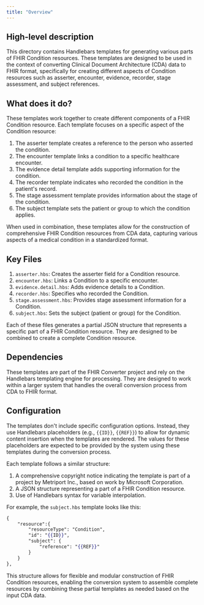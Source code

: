 ```yaml
---
title: "Overview"
---
```


## High-level description
This directory contains Handlebars templates for generating various parts of FHIR Condition resources. These templates are designed to be used in the context of converting Clinical Document Architecture (CDA) data to FHIR format, specifically for creating different aspects of Condition resources such as asserter, encounter, evidence, recorder, stage assessment, and subject references.

## What does it do?
These templates work together to create different components of a FHIR Condition resource. Each template focuses on a specific aspect of the Condition resource:

1. The asserter template creates a reference to the person who asserted the condition.
2. The encounter template links a condition to a specific healthcare encounter.
3. The evidence detail template adds supporting information for the condition.
4. The recorder template indicates who recorded the condition in the patient's record.
5. The stage assessment template provides information about the stage of the condition.
6. The subject template sets the patient or group to which the condition applies.

When used in combination, these templates allow for the construction of comprehensive FHIR Condition resources from CDA data, capturing various aspects of a medical condition in a standardized format.

## Key Files
1. `asserter.hbs`: Creates the asserter field for a Condition resource.
2. `encounter.hbs`: Links a Condition to a specific encounter.
3. `evidence.detail.hbs`: Adds evidence details to a Condition.
4. `recorder.hbs`: Specifies who recorded the Condition.
5. `stage.assessment.hbs`: Provides stage assessment information for a Condition.
6. `subject.hbs`: Sets the subject (patient or group) for the Condition.

Each of these files generates a partial JSON structure that represents a specific part of a FHIR Condition resource. They are designed to be combined to create a complete Condition resource.

## Dependencies
These templates are part of the FHIR Converter project and rely on the Handlebars templating engine for processing. They are designed to work within a larger system that handles the overall conversion process from CDA to FHIR format.

## Configuration
The templates don't include specific configuration options. Instead, they use Handlebars placeholders (e.g., `{{ID}}`, `{{REF}}`) to allow for dynamic content insertion when the templates are rendered. The values for these placeholders are expected to be provided by the system using these templates during the conversion process.

Each template follows a similar structure:
1. A comprehensive copyright notice indicating the template is part of a project by Metriport Inc., based on work by Microsoft Corporation.
2. A JSON structure representing a part of a FHIR Condition resource.
3. Use of Handlebars syntax for variable interpolation.

For example, the `subject.hbs` template looks like this:

```handlebars
{
    "resource":{
        "resourceType": "Condition",
        "id": "{{ID}}",
        "subject": {
            "reference": "{{REF}}"
        }
    }
},
```

This structure allows for flexible and modular construction of FHIR Condition resources, enabling the conversion system to assemble complete resources by combining these partial templates as needed based on the input CDA data.